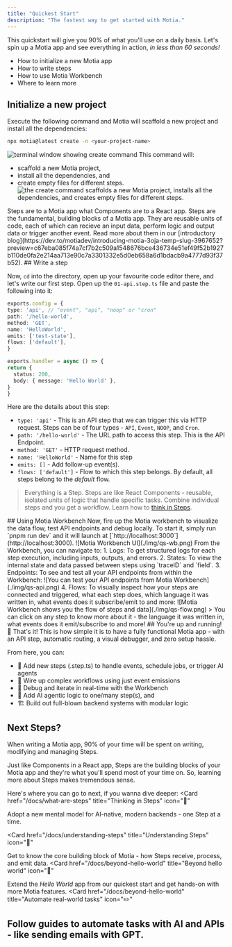 ```yaml
---
title: "Quickest Start"
description: "The fastest way to get started with Motia."
---
```

This quickstart will give you 90% of what you'll use on a daily basis. Let's spin up a Motia app and see everything in action, _in less than 60 seconds!_
<Accordions type="single">
  <Accordion title="What you will learn">
    <ul>
      <li>How to initialize a new Motia app</li>
      <li>How to write steps</li>
      <li>How to use Motia Workbench</li>
      <li>Where to learn more</li>
    </ul>
  </Accordion>
</Accordions>
<Steps>
<Step>
## Initialize a new project
Execute the following command and Motia will scaffold a new project and install all the dependencies:
```bash
npx motia@latest create -n <your-project-name>
```
  ![terminal window showing create command](./img/qs-cmd.png)
 This command will:
- scaffold a new Motia project,
- install all the dependencies, and
- create empty files for different steps.
  ![the create command scaffolds a new Motia project, installs all the dependencies, and creates empty files for different steps.](./img/qs-steps.png)

<Callout title="Steps" type="info">
  Steps are to a Motia app what Components are to a React app. Steps are the fundamental, building blocks of a Motia app. They are reusable units of code, each of which can recieve an input data, perform logic and output data or trigger another event. Read more about them in our [introductory blog](https://dev.to/motiadev/introducing-motia-3oja-temp-slug-3967652?preview=c67eba085f74a7cf7b2c509a1548676bce436734e51ef49f52b1927b110de0fa2e214aa713e90c7a3301332e5d0eb658a6d1bdacb9a4777d93f37b52).
</Callout>
</Step>
<Step>
## Write a step

  Now, `cd` into the directory, open up your favourite code editor there, and let's write our first step. Open up the `01-api.step.ts` file and paste the following into it:
  ```ts
  exports.config = {
  type: 'api', // "event", "api", "noop" or "cron"
  path: '/hello-world',
  method: 'GET',
  name: 'HelloWorld',
  emits: ['test-state'],
  flows: ['default'],
}

exports.handler = async () => {
  return {
    status: 200,
    body: { message: 'Hello World' },
  }
}
  ```
  Here are the details about this step:
  - `type: 'api'` - This is an API step that we can trigger this via HTTP request. Steps can be of four types - `API`, `Event`, `NOOP`, and `Cron`.
  - `path: '/hello-world'` - The URL path to access this step. This is the API Endpoint.
  - `method: 'GET'` -  HTTP request method.
  - `name: 'HelloWorld'` -  Name for this step
  - `emits: []` -  Add follow-up event(s).
  - `flows: ['default']` -  Flow to which this step belongs. By default, all steps belong to the _default_ flow.

> Everything is a Step. Steps are like React Components - reusable, isolated units of logic that handle specific tasks. Combine individual steps and you get a workflow. Learn how to [think in Steps](/docs/what-are-steps).
</Step>
<Step>
## Using Motia Workbench
  Now, fire up the Motia workbench to visualize the data flow, test API endpoints and debug locally. To start it, simply run `pnpm run dev` and it will launch at [`http://localhost:3000`](http://localhost:3000).
  ![Motia Workbench UI](./img/qs-wb.png)
  From the Workbench, you can navigate to:
  1. Logs: To get structured logs for each step execution, including inputs, outputs, and errors.
  2. States: To view the internal state and data passed between steps using `traceID` and `field`.
  3. Endpoints: To see and test all your API endpoints from within the Workbench:
    ![You can test your API endpoints from Motia Workbench](./img/qs-api.png)
  4. Flows: To visually inspect how your steps are connected and triggered, what each step does, which language it was written in, what events does it subscribe/emit to and more:
  ![Motia Workbench shows you the flow of steps and data](./img/qs-flow.png)
  > You can click on any step to know more about it - the language it was written in, what events does it emit/subscribe to and more!
</Step>

<Step>
## You're up and running! 🎉
That's it! This is how simple it is to have a fully functional Motia app - with an API step, automatic routing, a visual debugger, and zero setup hassle.

From here, you can:

- 🔧 Add new steps (.step.ts) to handle events, schedule jobs, or trigger AI agents
- 📡 Wire up complex workflows using just event emissions
- 🔭 Debug and iterate in real-time with the Workbench
- 🤖 Add AI agentic logic to one/many step(s), and 
- 🏗️ Build out full-blown backend systems with modular logic
</Step>
</Steps>


## Next Steps?
When writing a Motia app, 90% of your time will be spent on writing, modifying and managing Steps. 

Just like Components in a React app, Steps are the building blocks of your Motia app and they're what you'll spend most of your time on. So, learning more about Steps makes tremendous sense.

Here's where you can go to next, if you wanna dive deeper:
<Cards>
  <Card
    href="/docs/what-are-steps"
    title="Thinking in Steps"
    icon="🧠"
  >
  Adopt a new mental model for AI-native, modern backends - one Step at a time.
  </Card>

  <Card
  href="/docs/understanding-steps"
  title="Understanding Steps"
  icon="🧱"
>
  Get to know the core building block of Motia - how Steps receive, process, and emit data.
</Card>
  <Card
    href="/docs/beyond-hello-world"
    title="Beyond hello world"
    icon="🔀"
  >
  Extend the _Hello World_ app from our quickest start and get hands-on with more Motia features.
  </Card>
    <Card
    href="/docs/beyond-hello-world"
    title="Automate real-world tasks"
    icon="✏️"
  >
  Follow guides to automate tasks with AI and APIs - like sending emails with GPT.
  </Card>
</Cards>
---